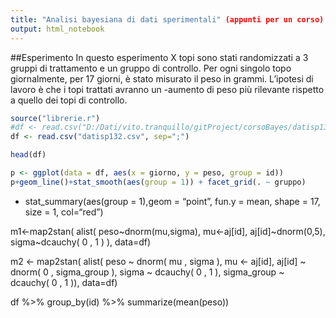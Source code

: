 ```yaml
---
title: "Analisi bayesiana di dati sperimentali" (appunti per un corso)
output: html_notebook
---
```


##Esperimento
In questo esperimento X topi sono stati randomizzati a 3 gruppi di trattamento e un gruppo di controllo. Per ogni singolo topo giornalmente, per 17 giorni,  è stato misurato il peso in grammi. L'ipotesi di lavoro è che i topi trattati avranno un -aumento di peso più rilevante rispetto a quello dei topi di controllo.

```r
source("librerie.r")
#df <- read.csv("D:/Dati/vito.tranquillo/gitProject/corsoBayes/datisp132.csv", sep=";")
df <- read.csv("datisp132.csv", sep=";")
```

```r
head(df)
```

```r
              
p <- ggplot(data = df, aes(x = giorno, y = peso, group = id))
p+geom_line()+stat_smooth(aes(group = 1)) + facet_grid(. ~ gruppo)
```


+ stat_summary(aes(group = 1),geom = "point", fun.y = mean, shape = 17, size = 1, col="red")




m1<-map2stan(
  alist(
    peso~dnorm(mu,sigma),
    mu<-aj[id],
    aj[id]~dnorm(0,5),
    sigma~dcauchy( 0 , 1 )
  ),
  data=df)





m2 <- map2stan(
alist(
    peso ~ dnorm( mu , sigma ),
    mu <- aj[id],
    aj[id] ~ dnorm( 0 , sigma_group ),
    sigma ~ dcauchy( 0 , 1 ),
    sigma_group ~ dcauchy( 0 , 1 )),
    data=df)

df %>% 
group_by(id) %>% 
summarize(mean(peso))
